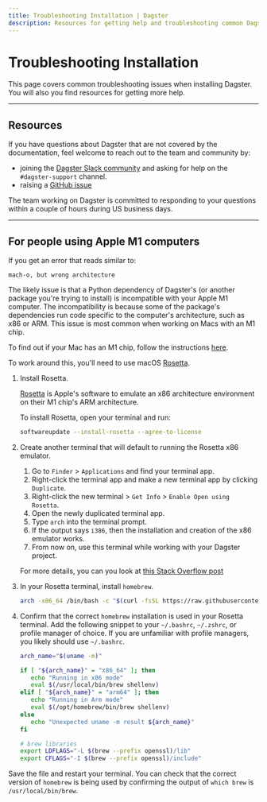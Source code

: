 ```yaml
---
title: Troubleshooting Installation | Dagster
description: Resources for getting help and troubleshooting common Dagster installation problems, ex. Python and its dependencies
---
```


# Troubleshooting Installation

This page covers common troubleshooting issues when installing Dagster. You will also you find resources for getting more help.

---

## Resources

If you have questions about Dagster that are not covered by the documentation, feel welcome to reach out to the team and community by:

- joining the [Dagster Slack community](https://dagster.slack.com/join/shared_invite/zt-1mkwtli11-w4SJ9ucNAyAfl\~Q8qXWz8g#/shared-invite/email) and asking for help on the `#dagster-support` channel.
- raising a [GitHub issue](https://github.com/dagster-io/dagster/issues)

The team working on Dagster is committed to responding to your questions within a couple of hours during US business days.

---

## For people using Apple M1 computers

If you get an error that reads similar to:

    mach-o, but wrong architecture

The likely issue is that a Python dependency of Dagster's (or another package you're trying to install) is incompatible with your Apple M1 computer. The incompatibility is because some of the package's dependencies run code specific to the computer's architecture, such as x86 or ARM. This issue is most common when working on Macs with an M1 chip.

To find out if your Mac has an M1 chip, follow the instructions [here](https://www.howtogeek.com/706226/how-to-check-if-your-mac-is-using-an-intel-or-apple-silicon-processor/).

To work around this, you'll need to use macOS [Rosetta](https://developer.apple.com/documentation/apple-silicon/about-the-rosetta-translation-environment).

1. Install Rosetta.

   [Rosetta](https://developer.apple.com/documentation/apple-silicon/about-the-rosetta-translation-environment) is Apple's software to emulate an x86 architecture environment on their M1 chip's ARM architecture.

   To install Rosetta, open your terminal and run:

   ```bash
   softwareupdate --install-rosetta --agree-to-license
   ```

2. Create another terminal that will default to running the Rosetta x86 emulator.

   1. Go to `Finder` > `Applications` and find your terminal app.
   2. Right-click the terminal app and make a new terminal app by clicking `Duplicate`.
   3. Right-click the new terminal > `Get Info` > `Enable Open using Rosetta`.
   4. Open the newly duplicated terminal app.
   5. Type `arch` into the terminal prompt.
   6. If the output says `i386`, then the installation and creation of the x86 emulator works.
   7. From now on, use this terminal while working with your Dagster project.

   For more details, you can you look at [this Stack Overflow post](https://apple.stackexchange.com/questions/428768/on-apple-m1-with-rosetta-how-to-open-entire-terminal-iterm-in-x86-64-architec)

3. In your Rosetta terminal, install `homebrew`.

   ```bash
   arch -x86_64 /bin/bash -c "$(curl -fsSL https://raw.githubusercontent.com/Homebrew/install/HEAD/install.sh)"
   ```

4. Confirm that the correct `homebrew` installation is used in your Rosetta terminal. Add the following snippet to your `~/.bashrc`, `~/.zshrc`, or profile manager of choice. If you are unfamiliar with profile managers, you likely should use `~/.bashrc`.

   ```bash
   arch_name="$(uname -m)"

   if [ "${arch_name}" = "x86_64" ]; then
      echo "Running in x86 mode"
      eval $(/usr/local/bin/brew shellenv)
   elif [ "${arch_name}" = "arm64" ]; then
      echo "Running in Arm mode"
      eval $(/opt/homebrew/bin/brew shellenv)
   else
      echo "Unexpected uname -m result ${arch_name}"
   fi

   # brew libraries
   export LDFLAGS="-L $(brew --prefix openssl)/lib"
   export CFLAGS="-I $(brew --prefix openssl)/include"
   ```

Save the file and restart your terminal. You can check that the correct version of `homebrew` is being used by confirming the output of `which brew` is `/usr/local/bin/brew`.
